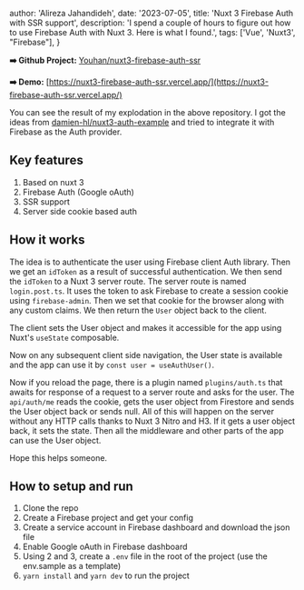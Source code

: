 
  author: 'Alireza Jahandideh',
  date: '2023-07-05',
  title: 'Nuxt 3 Firebase Auth with SSR support',
  description: 'I spend a couple of hours to figure out how to use Firebase Auth with Nuxt 3. Here is what I found.',
  tags: ['Vue', 'Nuxt3', "Firebase"],
}


**➡️ Github Project:** [Youhan/nuxt3-firebase-auth-ssr](https://github.com/Youhan/nuxt3-firebase-auth-ssr)

**➡️ Demo:** [https://nuxt3-firebase-auth-ssr.vercel.app/](https://nuxt3-firebase-auth-ssr.vercel.app/)

You can see the result of my explodation in the above repository. I got the ideas from [damien-hl/nuxt3-auth-example](https://github.com/damien-hl/nuxt3-auth-example) and tried to integrate it with Firebase as the Auth provider. 

## Key features

1. Based on nuxt 3
2. Firebase Auth (Google oAuth)
3. SSR support
4. Server side cookie based auth

## How it works

The idea is to authenticate the user using Firebase client Auth library. Then we get an `idToken` as a result of successful authentication. We then send the `idToken` to a Nuxt 3 server route. The server route is named `login.post.ts`. It uses the token to ask Firebase to create a session cookie using `firebase-admin`. Then we set that cookie for the browser along with any custom claims. We then return the `User` object back to the client.

The client sets the User object and makes it accessible for the app using Nuxt's `useState` composable.

Now on any subsequent client side navigation, the User state is available and the app can use it by `const user = useAuthUser()`.

Now if you reload the page, there is a plugin named `plugins/auth.ts` that awaits for response of a request to a server route and asks for the user. The `api/auth/me` reads the cookie, gets the user object from Firestore and sends the User object back or sends null. All of this will happen on the server without any HTTP calls thanks to Nuxt 3 Nitro and H3. If it gets a user object back, it sets the state. Then all the middleware and other parts of the app can use the User object.

Hope this helps someone.

## How to setup and run 

1. Clone the repo
2. Create a Firebase project and get your config
3. Create a service account in Firebase dashboard and download the json file
4. Enable Google oAuth in Firebase dashboard
5. Using 2 and 3, create a `.env` file in the root of the project (use the env.sample as a template)
6. `yarn install` and `yarn dev` to run the project